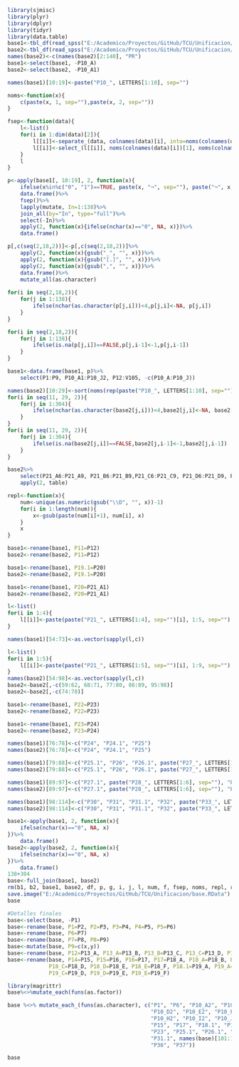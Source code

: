 ```r
library(sjmisc)
library(plyr)
library(dplyr)
library(tidyr)
library(data.table)
base1<-tbl_df(read_spss("E:/Academico/Proyectos/GitHub/TCU/Unificacion/estudiantes.sav"))
base2<-tbl_df(read_spss("E:/Academico/Proyectos/GitHub/TCU/Unificacion/estudiantes2.sav"))
names(base2)<-c(names(base2)[2:140], "PR")
base1<-select(base1, -P10_A)
base2<-select(base2, -P10_A1)
```
```r
names(base1)[10:19]<-paste("P10_", LETTERS[1:10], sep="")

noms<-function(x){
    c(paste(x, 1, sep=""),paste(x, 2, sep=""))
}

fsep<-function(data){
    l<-list()
    for(i in 1:dim(data)[2]){
        l[[i]]<-separate_(data, colnames(data)[i], into=noms(colnames(data)[i]), sep="¬", remove=TRUE)
        l[[i]]<-select_(l[[i]], noms(colnames(data)[i])[1], noms(colnames(data)[i])[2])
    }
    l
}

p<-apply(base1[, 10:19], 2, function(x){
    ifelse(x%in%c("0", "1")==TRUE, paste(x, "¬", sep=""), paste("¬", x, sep=""))})%>%
    data.frame()%>%
    fsep()%>%
    lapply(mutate, In=1:138)%>%
    join_all(by="In", type="full")%>%
    select(-In)%>%
    apply(2, function(x){ifelse(nchar(x)=="0", NA, x)})%>%
    data.frame()

p[,c(seq(2,18,2))]<-p[,c(seq(2,18,2))]%>%
    apply(2, function(x){gsub("_", "", x)})%>%
    apply(2, function(x){gsub("[.]", "", x)})%>%
    apply(2, function(x){gsub(",", "", x)})%>%
    data.frame()%>%
    mutate_all(as.character)
    
for(i in seq(2,18,2)){
    for(j in 1:138){
        ifelse(nchar(as.character(p[j,i]))<4,p[j,i]<-NA, p[j,i])
    }
}

for(i in seq(2,18,2)){
    for(j in 1:138){
        ifelse(is.na(p[j,i])==FALSE,p[j,i-1]<-1,p[j,i-1])
    }
}

base1<-data.frame(base1, p)%>%
    select(P1:P9, P10_A1:P10_J2, P12:V105, -c(P10_A:P10_J))
```

```r
names(base2)[10:29]<-sort(noms(rep(paste("P10_", LETTERS[1:10], sep=""))))
for(i in seq(11, 29, 2)){
    for(j in 1:304){
        ifelse(nchar(as.character(base2[j,i]))<4,base2[j,i]<-NA, base2[j,i])
    }
}
for(i in seq(11, 29, 2)){
    for(j in 1:304){
        ifelse(is.na(base2[j,i])==FALSE,base2[j,i-1]<-1,base2[j,i-1])
    }
}
```

```r
base2%>%
    select(P21_A6:P21_A9, P21_B6:P21_B9,P21_C6:P21_C9, P21_D6:P21_D9, P21_E1:P21_E9)%>%
    apply(2, table)
```


```r
repl<-function(x){
    num<-unique(as.numeric(gsub("\\D", "", x))-1)
    for(i in 1:length(num)){
        x<-gsub(paste(num[i]+1), num[i], x)
    }
    x
}

base1<-rename(base1, P11=P12)
base2<-rename(base2, P11=P12)

base1<-rename(base1, P19.1=P20)
base2<-rename(base2, P19.1=P20)

base1<-rename(base1, P20=P21_A1)
base2<-rename(base2, P20=P21_A1)

l<-list()
for(i in 1:4){
    l[[i]]<-paste(paste("P21_", LETTERS[1:4], sep="")[i], 1:5, sep="")
}

names(base1)[54:73]<-as.vector(sapply(l,c))

l<-list()
for(i in 1:5){
    l[[i]]<-paste(paste("P21_", LETTERS[1:5], sep="")[i], 1:9, sep="")
}
names(base2)[54:98]<-as.vector(sapply(l,c))
base2<-base2[,-c(59:62, 68:71, 77:80, 86:89, 95:98)]
base2<-base2[,-c(74:78)]

base1<-rename(base1, P22=P23)
base2<-rename(base2, P22=P23)

base1<-rename(base1, P23=P24)
base2<-rename(base2, P23=P24)

names(base1)[76:78]<-c("P24", "P24.1", "P25")
names(base2)[76:78]<-c("P24", "P24.1", "P25")

names(base1)[79:88]<-c("P25.1", "P26", "P26.1", paste("P27_", LETTERS[1:7], sep=""))
names(base2)[79:88]<-c("P25.1", "P26", "P26.1", paste("P27_", LETTERS[1:7], sep=""))

names(base1)[89:97]<-c("P27.1", paste("P28_", LETTERS[1:6], sep=""), "P28.1", "P29")
names(base2)[89:97]<-c("P27.1", paste("P28_", LETTERS[1:6], sep=""), "P28.1", "P29")

names(base1)[98:114]<-c("P30", "P31", "P31.1", "P32", paste("P33_", LETTERS[1:8], sep=""), "P34", "P35", "P35.1", "P36", "P37")
names(base2)[98:114]<-c("P30", "P31", "P31.1", "P32", paste("P33_", LETTERS[1:8], sep=""), "P34", "P35", "P35.1", "P36", "P37")
```

```r
base1<-apply(base1, 2, function(x){
    ifelse(nchar(x)=="0", NA, x)
})%>%
    data.frame()
base2<-apply(base2, 2, function(x){
    ifelse(nchar(x)=="0", NA, x)
})%>%
    data.frame()
138+304
base<-full_join(base1, base2)
rm(b1, b2, base1, base2, df, p, g, i, j, l, num, f, fsep, noms, repl, repl2)
save.image("E:/Academico/Proyectos/GitHub/TCU/Unificacion/base.RData")
base
```
```r
#Detalles finales
base<-select(base, -P1)
base<-rename(base, P1=P2, P2=P3, P3=P4, P4=P5, P5=P6)
base<-rename(base, P6=P7)
base<-rename(base, P7=P8, P8=P9)
base<-mutate(base, P9=c(x,y))
base<-rename(base, P12=P13_A, P13_A=P13_B, P13_B=P13_C, P13_C=P13_D, P13_D=P13_E, P13_E=P14)
base<-rename(base, P14=P15, P15=P16, P16=P17, P17=P18_A, P18_A=P18_B, P18_B=P18_C, 
             P18_C=P18_D, P18_D=P18_E, P18_E=P18_F, P18.1=P19_A, P19_A=P19_B, P19_B=P19_C,
             P19_C=P19_D, P19_D=P19_E, P19_E=P19_F)

library(magrittr)
base%<>%mutate_each(funs(as.factor))

base %<>% mutate_each_(funs(as.character), c("P1", "P6", "P10_A2", "P10_B2", "P10_C2", 
                                             "P10_D2", "P10_E2", "P10_F2", "P10_G2",
                                             "P10_H2", "P10_I2", "P10_J2", "P12", 
                                             "P15", "P17", "P18.1", "P19.1", names(base)[53:72],
                                             "P23", "P25.1", "P26.1", "P27.1", "P28.1", "P29",
                                             "P31.1", names(base)[101:108], "P35.1", 
                                             "P36", "P37"))

base
```

